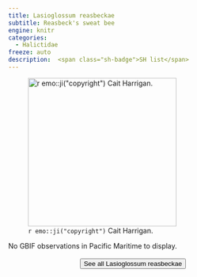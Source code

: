 ```yaml
---
title: Lasioglossum reasbeckae
subtitle: Reasbeck's sweat bee
engine: knitr
categories:
  - Halictidae
freeze: auto
description:  <span class="sh-badge">SH list</span>
---
```

![`r emo::ji("copyright")` Cait Harrigan.](/files/no_bee.png){height=300}



No GBIF observations in Pacific Maritime to display.
<br><br>
<center>


<a href="NA"><button type="button" class="btn btn-secondary">See all Lasioglossum reasbeckae <i class="fa-solid fa-arrow-up-right-from-square"></i> </button></a>
</center>
